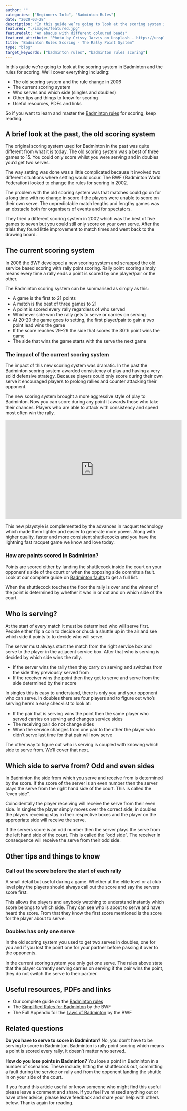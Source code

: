 ```yaml
---
author: ""
categories: ["Beginners Info", "Badminton Rules"]
date: "2020-03-28"
description: "In this guide we’re going to look at the scoring system in Badminton and the rules for scoring. We’ll cover everything including: the old scoring system and the rule change in 2006, the current scoring system, who serves and which side (singles and doubles), other tips and things to know for scoring, useful resources, PDFs and links"
featured: "./images/featured.jpg"
featuredalt: "An abacus with different coloured beads"
featured_attribute: "Photo by Crissy Jarvis on Unsplash - https://unsplash.com/photos/gdL-UZfnD3I"
title: "Badminton Rules Scoring - The Rally Point System"
type: "blog"
target_keywords: ["badminton rules", "badminton rules scoring"]
---
```


In this guide we’re going to look at the scoring system in Badminton and the rules for scoring. We’ll cover everything including:

- The old scoring system and the rule change in 2006
- The current scoring system
- Who serves and which side (singles and doubles)
- Other tips and things to know for scoring
- Useful resources, PDFs and links

So if you want to learn and master the [Badminton rules](/blog/badminton-rules/) for scoring, keep reading.

## A brief look at the past, the old scoring system

The original scoring system used for Badminton in the past was quite different from what it is today. The old scoring system was a best of three games to 15. You could only score whilst you were serving and in doubles you’d get two serves.

The way setting was done was a little complicated because it involved two different situations where setting would occur. The BWF (Badminton World Federation) looked to change the rules for scoring in 2002.

The problem with the old scoring system was that matches could go on for a long time with no change in score if the players were unable to score on their own serve. The unpredictable match lengths and lengthy games was an obstacle both for organisers of events and for spectators.

They tried a different scoring system in 2002 which was the best of five games to seven but you could still only score on your own serve. After the trials they found little improvement to match times and went back to the drawing board.

## The current scoring system

In 2006 the BWF developed a new scoring system and scrapped the old service based scoring with rally point scoring. Rally point scoring simply means every time a rally ends a point is scored by one player/pair or the other.

The Badminton scoring system can be summarised as simply as this:

- A game is the first to 21 points
- A match is the best of three games to 21
- A point is scored every rally regardless of who served
- Whichever side won the rally gets to serve or carries on serving
- At 20-20 the game goes to setting, the first player/pair to gain a two point lead wins the game
- If the score reaches 29-29 the side that scores the 30th point wins the game
- The side that wins the game starts with the serve the next game

### The impact of the current scoring system

The impact of this new scoring system was dramatic. In the past the Badminton scoring system awarded consistency of play and having a very solid defensive strategy. Because players could only score during their own serve it encouraged players to prolong rallies and counter attacking their opponent.

The new scoring system brought a more aggressive style of play to Badminton. Now you can score during any point it awards those who take their chances. Players who are able to attack with consistency and speed most often win the rally.

<iframe
  width="560"
  height="315"
  src="https://www.youtube.com/embed/jE-dgF6lAvo"
  frameborder="0"
  allow="accelerometer; autoplay; encrypted-media; gyroscope; picture-in-picture"
  allowfullscreen
></iframe>

This new playstyle is complemented by the advances in racquet technology which made them lighter and easier to generate more power. Along with higher quality, faster and more consistent shuttlecocks and you have the lightning fast racquet game we know and love today.

### How are points scored in Badminton?

Points are scored either by landing the shuttlecock inside the court on your opponent's side of the court or when the opposing side commits a fault. Look at our complete guide on [Badminton faults](/blog/badminton-faults/) to get a full list.

When the shuttlecock touches the floor the rally is over and the winner of the point is determined by whether it was in or out and on which side of the court.

## Who is serving?

At the start of every match it must be determined who will serve first. People either flip a coin to decide or chuck a shuttle up in the air and see which side it points to to decide who will serve.

The server must always start the match from the right service box and serve to the player in the adjacent service box. After that who is serving is decided by which side wins the rally.

- If the server wins the rally then they carry on serving and switches from the side they previously served from
- If the receiver wins the point then they get to serve and serve from the side determined by their score

In singles this is easy to understand, there is only you and your opponent who can serve. In doubles there are four players and to figure out who’s serving here’s a easy checklist to look at:

- If the pair that is serving wins the point then the same player who served carries on serving and changes service sides
- The receiving pair do not change sides
- When the service changes from one pair to the other the player who didn’t serve last time for that pair will now serve

The other way to figure out who is serving is coupled with knowing which side to serve from. We’ll cover that next.

## Which side to serve from? Odd and even sides

In Badminton the side from which you serve and receive from is determined by the score. If the score of the server is an even number then the server plays the serve from the right hand side of the court. This is called the “even side”.

<BirdsEyeCourt
  spacing="normal"
  demonstrate="scoring"
  message="The player with the shuttlecock is serving, the score is 0-0, the player must serve from the right hand side and serve to the highlighted area adjacent"
  format="singles"
  redScore={0}
  serving="red"
/>

Coincidentally the player receiving will receive the serve from their even side. In singles the player simply moves over the correct side, in doubles the players receiving stay in their respective boxes and the player on the appropriate side will receive the serve.

If the servers score is an odd number then the server plays the serve from the left hand side of the court. This is called the “odd side”. The receiver in consequence will receive the serve from their odd side.

<BirdsEyeCourt
  spacing="normal"
  demonstrate="scoring"
  message="The player with the shuttlecock is serving, the score is 1-0, the player must serve from the left hand side and serve to the highlighted area adjacent"
  format="singles"
  redScore={1}
  serving="red"
/>

## Other tips and things to know

### Call out the score before the start of each rally

A small detail but useful during a game. Whether at the elite level or at club level play the players should always call out the score and say the servers score first.

This allows the players and anybody watching to understand instantly which score belongs to which side. They can see who is about to serve and have heard the score. From that they know the first score mentioned is the score for the player about to serve.

### Doubles has only one serve

In the old scoring system you used to get two serves in doubles, one for you and if you lost the point one for your partner before passing it over to the opponents.

In the current scoring system you only get one serve. The rules above state that the player currently serving carries on serving if the pair wins the point, they do not switch the serve to their partner.

## Useful resources, PDFs and links

- Our complete guide on the [Badminton rules](https://www.badmintonsbest.com/blog/badminton-rules/)
- The [Simplified Rules for Badminton](https://system.bwfbadminton.com/documents/folder_1_81/Regulations/Simplified-Rules/Simplified%20Rules%20of%20Badminton%20-%20Dec%202015.pdf) by the BWF
- The Full Appendix for the [Laws of Badminton](https://extranet.bwfbadminton.com/docs/document-system/81/1466/1470/Section%204.1%20-%20%20Laws%20of%20Badminton.pdf) by the BWF

## Related questions

**Do you have to serve to score in Badminton?** No, you don’t have to be serving to score in Badminton. Badminton is rally point scoring which means a point is scored every rally, it doesn’t matter who served.

**How do you lose points in Badminton?** You lose a point in Badminton in a number of scenarios. These include; hitting the shuttlecock out, committing a fault during the service or rally and from the opponent landing the shuttle in on your side of the court.

If you found this article useful or know someone who might find this useful please leave a comment and share. If you feel I’ve missed anything out or have other advice, please leave feedback and share your help with others below. Thanks again for reading.
